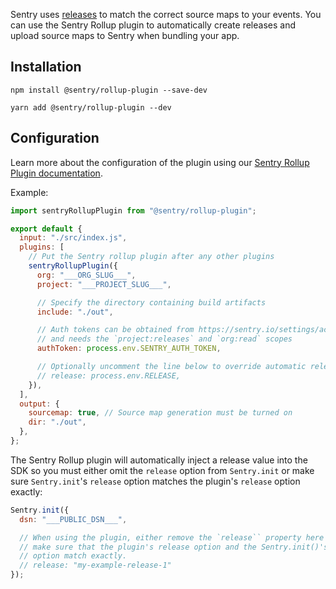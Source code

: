 Sentry uses [releases](/product/releases/) to match the correct source maps to your events.
You can use the Sentry Rollup plugin to automatically create releases and upload source maps to Sentry when bundling your app.

## Installation

```npm
npm install @sentry/rollup-plugin --save-dev
```

```yarn
yarn add @sentry/rollup-plugin --dev
```

## Configuration

Learn more about the configuration of the plugin using our [Sentry Rollup Plugin documentation](https://github.com/getsentry/sentry-javascript-bundler-plugins/tree/main/packages/rollup-plugin).

Example:

```javascript {filename:rollup.config.js}
import sentryRollupPlugin from "@sentry/rollup-plugin";

export default {
  input: "./src/index.js",
  plugins: [
    // Put the Sentry rollup plugin after any other plugins
    sentryRollupPlugin({
      org: "___ORG_SLUG___",
      project: "___PROJECT_SLUG___",

      // Specify the directory containing build artifacts
      include: "./out",

      // Auth tokens can be obtained from https://sentry.io/settings/account/api/auth-tokens/
      // and needs the `project:releases` and `org:read` scopes
      authToken: process.env.SENTRY_AUTH_TOKEN,

      // Optionally uncomment the line below to override automatic release name detection
      // release: process.env.RELEASE,
    }),
  ],
  output: {
    sourcemap: true, // Source map generation must be turned on
    dir: "./out",
  },
};
```

The Sentry Rollup plugin will automatically inject a release value into the SDK so you must either omit the `release` option from `Sentry.init` or make sure `Sentry.init`'s `release` option matches the plugin's `release` option exactly:

```javascript
Sentry.init({
  dsn: "___PUBLIC_DSN___",

  // When using the plugin, either remove the `release`` property here entirely or
  // make sure that the plugin's release option and the Sentry.init()'s release
  // option match exactly.
  // release: "my-example-release-1"
});
```
